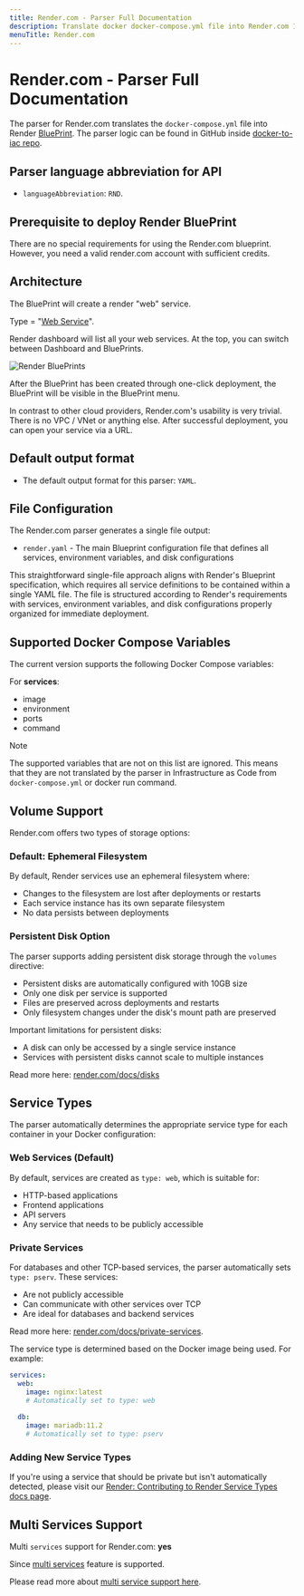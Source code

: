 ```yaml
---
title: Render.com - Parser Full Documentation
description: Translate docker docker-compose.yml file into Render.com Infrastructure as Code with DeployStack
menuTitle: Render.com
---
```


# Render.com - Parser Full Documentation

The parser for Render.com translates the `docker-compose.yml` file into Render [BluePrint](https://render.com/docs/infrastructure-as-code). The parser logic can be found in GitHub inside [docker-to-iac repo](https://github.com/deploystackio/docker-to-iac/blob/main/src/parsers/render.ts).

## Parser language abbreviation for API

- `languageAbbreviation`: `RND`.

## Prerequisite to deploy Render BluePrint

There are no special requirements for using the Render.com blueprint. However, you need a valid render.com account with sufficient credits.

## Architecture

The BluePrint will create a render "web" service.

Type = "[Web Service](https://render.com/docs/blueprint-spec#type)".

Render dashboard will list all your web services. At the top, you can switch between Dashboard and BluePrints.

![Render BluePrints](/docs/assets/images/docker-to-iac/render.com-dashboard-blueprints.png)

After the BluePrint has been created through one-click deployment, the BluePrint will be visible in the BluePrint menu.

In contrast to other cloud providers, Render.com's usability is very trivial. There is no VPC / VNet or anything else. After successful deployment, you can open your service via a URL.

## Default output format

- The default output format for this parser: `YAML`.

## File Configuration

The Render.com parser generates a single file output:

- `render.yaml` - The main Blueprint configuration file that defines all services, environment variables, and disk configurations

This straightforward single-file approach aligns with Render's Blueprint specification, which requires all service definitions to be contained within a single YAML file. The file is structured according to Render's requirements with services, environment variables, and disk configurations properly organized for immediate deployment.

## Supported Docker Compose Variables

The current version supports the following Docker Compose variables:

For __services__:

- image
- environment
- ports
- command

> [!NOTE]
> The supported variables that are not on this list are ignored. This means that they are not translated by the parser in Infrastructure as Code from `docker-compose.yml` or docker run command.

## Volume Support

Render.com offers two types of storage options:

### Default: Ephemeral Filesystem

By default, Render services use an ephemeral filesystem where:

- Changes to the filesystem are lost after deployments or restarts
- Each service instance has its own separate filesystem
- No data persists between deployments

### Persistent Disk Option

The parser supports adding persistent disk storage through the `volumes` directive:

- Persistent disks are automatically configured with 10GB size
- Only one disk per service is supported
- Files are preserved across deployments and restarts
- Only filesystem changes under the disk's mount path are preserved

Important limitations for persistent disks:

- A disk can only be accessed by a single service instance
- Services with persistent disks cannot scale to multiple instances

Read more here: [render.com/docs/disks](https://render.com/docs/disks)

## Service Types

The parser automatically determines the appropriate service type for each container in your Docker configuration:

### Web Services (Default)

By default, services are created as `type: web`, which is suitable for:

- HTTP-based applications
- Frontend applications
- API servers
- Any service that needs to be publicly accessible

### Private Services

For databases and other TCP-based services, the parser automatically sets `type: pserv`. These services:

- Are not publicly accessible
- Can communicate with other services over TCP
- Are ideal for databases and backend services

Read more here: [render.com/docs/private-services](https://render.com/docs/private-services).

The service type is determined based on the Docker image being used. For example:

```yaml
services:
  web:
    image: nginx:latest
    # Automatically set to type: web
    
  db:
    image: mariadb:11.2
    # Automatically set to type: pserv
```

### Adding New Service Types

If you're using a service that should be private but isn't automatically detected, please visit our [Render: Contributing to Render Service Types docs page](/docs/docker-to-iac/render-contributing-to-service-types.md).

## Multi Services Support

Multi `services` support for Render.com: __yes__

Since [multi services](https://render.com/docs/blueprint-spec#root-level-fields) feature is supported.

Please read more about [multi service support here](/docs/docker-to-iac/multi-services-support.md).
